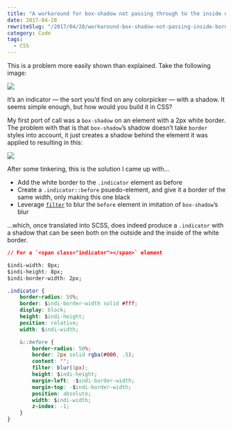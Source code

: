 ```yaml
---
title: "A workaround for box-shadow not passing through to the inside of a border"
date: 2017-04-28
rewriteSlug: "/2017/04/28/workaround-box-shadow-not-passing-inside-border/"
category: Code
tags:
  - CSS
---
```


This is a problem more easily shown than explained. Take the following image:

![](./indicator-2@2x.png)

It’s an indicator — the sort you’d find on any colorpicker — with a shadow. It seems simple enough, but how would you build it in CSS?

My first port of call was a `box-shadow` on an element with a 2px white border. The problem with that is that `box-shadow`’s shadow doesn’t take `border` styles into account, it just creates a shadow behind the element it was applied to resulting in this:

![](./indicator-1@2x.png)

After some tinkering, this is the solution I came up with…

- Add the white border to the `.indicator` element as before
- Create a `.indicator::before` psuedo-element, and give it a border of the same width, only making this one black
- Leverage [`filter`](https://caniuse.com/#search=filter) to blur the `before` element in imitation of `box-shadow`’s blur

…which, once translated into SCSS, does indeed produce a `.indicator` with a shadow that can be seen both on the outside and the inside of the white border.

```css
// For a `<span class="indicator"></span>` element

$indi-width: 8px;
$indi-height: 8px;
$indi-border-width: 2px;

.indicator {
    border-radius: 50%;
    border: $indi-border-width solid #fff;
    display: block;
    height: $indi-height;
    position: relative;
    width: $indi-width;

    &::before {
        border-radius: 50%;
        border: 2px solid rgba(#000, .5);
        content: "";
        filter: blur(1px);
        height: $indi-height;
        margin-left: -$indi-border-width;
        margin-top: -$indi-border-width;
        position: absolute;
        width: $indi-width;
        z-index: -1;
    }
}
```
  